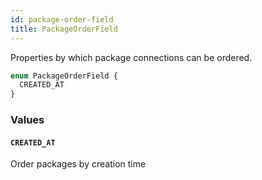 ```yaml
---
id: package-order-field
title: PackageOrderField
---
```


Properties by which package connections can be ordered.

```graphql
enum PackageOrderField {
  CREATED_AT
}
```

### Values

#### `CREATED_AT`

Order packages by creation time
